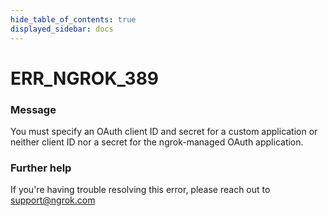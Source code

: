 ```yaml
---
hide_table_of_contents: true
displayed_sidebar: docs
---
```



# ERR_NGROK_389

### Message
You must specify an OAuth client ID and secret for a custom application or neither client ID nor a secret for the ngrok-managed OAuth application.

<ErrorDetails error='err_ngrok_389' />


### Further help
If you're having trouble resolving this error, please reach out to [support@ngrok.com](mailto:support@ngrok.com?subject=Help%20with%20ERR_NGROK_389)

